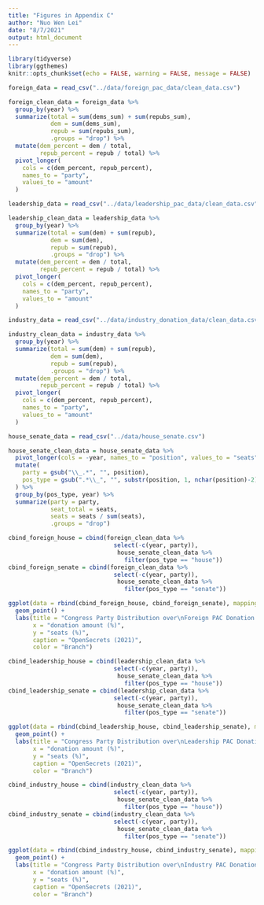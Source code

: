 ```yaml
---
title: "Figures in Appendix C"
author: "Nuo Wen Lei"
date: "8/7/2021"
output: html_document
---
```




```r
library(tidyverse)
library(ggthemes)
knitr::opts_chunk$set(echo = FALSE, warning = FALSE, message = FALSE)
```


```r
foreign_data = read_csv("../data/foreign_pac_data/clean_data.csv")

foreign_clean_data = foreign_data %>% 
  group_by(year) %>% 
  summarize(total = sum(dems_sum) + sum(repubs_sum),
            dem = sum(dems_sum),
            repub = sum(repubs_sum),
            .groups = "drop") %>%
  mutate(dem_percent = dem / total,
         repub_percent = repub / total) %>% 
  pivot_longer(
    cols = c(dem_percent, repub_percent),
    names_to = "party",
    values_to = "amount"
  )
```

```r
leadership_data = read_csv("../data/leadership_pac_data/clean_data.csv")

leadership_clean_data = leadership_data %>% 
  group_by(year) %>% 
  summarize(total = sum(dem) + sum(repub),
            dem = sum(dem),
            repub = sum(repub),
            .groups = "drop") %>%
  mutate(dem_percent = dem / total,
         repub_percent = repub / total) %>% 
  pivot_longer(
    cols = c(dem_percent, repub_percent),
    names_to = "party",
    values_to = "amount"
  )
```

```r
industry_data = read_csv("../data/industry_donation_data/clean_data.csv")

industry_clean_data = industry_data %>% 
  group_by(year) %>% 
  summarize(total = sum(dem) + sum(repub),
            dem = sum(dem),
            repub = sum(repub),
            .groups = "drop") %>%
  mutate(dem_percent = dem / total,
         repub_percent = repub / total) %>% 
  pivot_longer(
    cols = c(dem_percent, repub_percent),
    names_to = "party",
    values_to = "amount"
  )
```

```r
house_senate_data = read_csv("../data/house_senate.csv")

house_senate_clean_data = house_senate_data %>% 
  pivot_longer(cols = -year, names_to = "position", values_to = "seats") %>% 
  mutate(
    party = gsub("\\_.*", "", position),
    pos_type = gsub(".*\\_", "", substr(position, 1, nchar(position)-2))
  ) %>% 
  group_by(pos_type, year) %>% 
  summarize(party = party,
            seat_total = seats,
            seats = seats / sum(seats),
            .groups = "drop")
```

```r
cbind_foreign_house = cbind(foreign_clean_data %>%
                              select(-c(year, party)),
                               house_senate_clean_data %>%
                                 filter(pos_type == "house"))
cbind_foreign_senate = cbind(foreign_clean_data %>%
                              select(-c(year, party)),
                               house_senate_clean_data %>%
                                 filter(pos_type == "senate"))

ggplot(data = rbind(cbind_foreign_house, cbind_foreign_senate), mapping = aes(x = amount, y = seats, color = pos_type)) +
  geom_point() +
  labs(title = "Congress Party Distribution over\nForeign PAC Donation Distribution",
       x = "donation amount (%)",
       y = "seats (%)",
       caption = "OpenSecrets (2021)",
       color = "Branch")
```

```r
cbind_leadership_house = cbind(leadership_clean_data %>%
                              select(-c(year, party)),
                               house_senate_clean_data %>%
                                 filter(pos_type == "house"))
cbind_leadership_senate = cbind(leadership_clean_data %>%
                              select(-c(year, party)),
                               house_senate_clean_data %>%
                                 filter(pos_type == "senate"))

ggplot(data = rbind(cbind_leadership_house, cbind_leadership_senate), mapping = aes(x = amount, y = seats, color = pos_type)) +
  geom_point() +
  labs(title = "Congress Party Distribution over\nLeadership PAC Donation Distribution",
       x = "donation amount (%)",
       y = "seats (%)",
       caption = "OpenSecrets (2021)",
       color = "Branch")
```

```r
cbind_industry_house = cbind(industry_clean_data %>%
                              select(-c(year, party)),
                               house_senate_clean_data %>%
                                 filter(pos_type == "house"))
cbind_industry_senate = cbind(industry_clean_data %>%
                              select(-c(year, party)),
                               house_senate_clean_data %>%
                                 filter(pos_type == "senate"))

ggplot(data = rbind(cbind_industry_house, cbind_industry_senate), mapping = aes(x = amount, y = seats, color = pos_type)) +
  geom_point() +
  labs(title = "Congress Party Distribution over\nIndustry PAC Donation Distribution",
       x = "donation amount (%)",
       y = "seats (%)",
       caption = "OpenSecrets (2021)",
       color = "Branch")
```